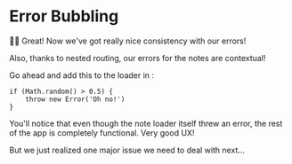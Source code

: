 # Error Bubbling

👨‍💼 Great! Now we've got really nice consistency with our errors!

<callout-success class="important">
	Also, thanks to nested routing, our errors for the notes are contextual!
</callout-success>

Go ahead and add this to the
loader in <InlineFile file="app/routes/users+/$username_+/notes.$noteId.tsx" />:

```tsx
if (Math.random() > 0.5) {
	throw new Error('Oh no!')
}
```

You'll notice that even though the note loader itself threw an error, the rest
of the app is completely functional. Very good UX!

But we just realized one major issue we need to deal with next...
